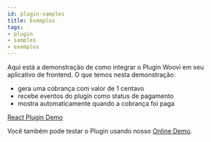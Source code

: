 ```yaml
---
id: plugin-samples
title: Exemplos
tags:
- plugin
- samples
- exemplos
---
```


Aqui está a demonstração de como integrar o Plugin Woovi em seu aplicativo de frontend. O que temos nesta demonstração:
- gera uma cobrança com valor de 1 centavo
- recebe eventos do plugin como status de pagamento
- mostra automaticamente quando a cobrança foi paga

[React Plugin Demo](https://github.com/Open-Pix/react-openpix-plugin-demo)

Você também pode testar o Plugin usando nosso [Online Demo](https://openpix.com.br/plugin/).
